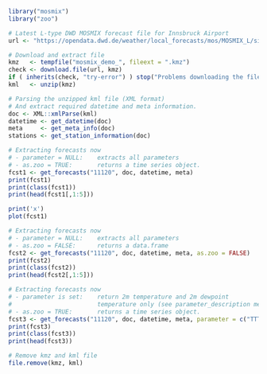 



```r
library("mosmix")
library("zoo")

# Latest L-type DWD MOSMIX forecast file for Innsbruck Airport
url <- "https://opendata.dwd.de/weather/local_forecasts/mos/MOSMIX_L/single_stations/11120/kml/MOSMIX_L_LATEST_11120.kmz"

# Download and extract file
kmz   <- tempfile("mosmix_demo_", fileext = ".kmz")
check <- download.file(url, kmz)
if ( inherits(check, "try-error") ) stop("Problems downloading the file!")
kml   <- unzip(kmz)

# Parsing the unzipped kml file (XML format)
# And extract required datetime and meta information.
doc <- XML::xmlParse(kml)
datetime <- get_datetime(doc)
meta     <- get_meta_info(doc)
stations <- get_station_information(doc)

# Extracting forecasts now
# - parameter = NULL:    extracts all parameters
# - as.zoo = TRUE:       returns a time series object.
fcst1 <- get_forecasts("11120", doc, datetime, meta)
print(fcst1)
print(class(fcst1))
print(head(fcst1[,1:5]))

print('x')
plot(fcst1)

# Extracting forecasts now
# - parameter = NULL:    extracts all parameters
# - as.zoo = FALSE:      returns a data.frame
fcst2 <- get_forecasts("11120", doc, datetime, meta, as.zoo = FALSE)
print(fcst2)
print(class(fcst2))
print(head(fcst2[,1:5]))

# Extracting forecasts now
# - parameter is set:    return 2m temperature and 2m dewpoint
#                        temperature only (see parameter_description method)
# - as.zoo = TRUE:       returns a time series object.
fcst3 <- get_forecasts("11120", doc, datetime, meta, parameter = c("TTT", "Td"))
print(fcst3)
print(class(fcst3))
print(head(fcst3))

# Remove kmz and kml file
file.remove(kmz, kml)
```

